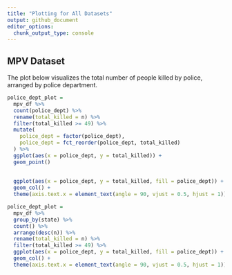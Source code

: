 ```yaml
---
title: "Plotting for All Datasets"
output: github_document
editor_options: 
  chunk_output_type: console
---
```


## MPV Dataset

The plot below visualizes the total number of people killed by police, arranged by police department.

```r
police_dept_plot = 
  mpv_df %>% 
  count(police_dept) %>% 
  rename(total_killed = n) %>% 
  filter(total_killed >= 49) %>% 
  mutate(
    police_dept = factor(police_dept),
    police_dept = fct_reorder(police_dept, total_killed)
  ) %>% 
  ggplot(aes(x = police_dept, y = total_killed)) + 
  geom_point()
  
  
  ggplot(aes(x = police_dept, y = total_killed, fill = police_dept)) +
  geom_col() +
  theme(axis.text.x = element_text(angle = 90, vjust = 0.5, hjust = 1))
```

```r
police_dept_plot = 
  mpv_df %>% 
  group_by(state) %>% 
  count() %>% 
  arrange(desc(n)) %>% 
  rename(total_killed = n) %>% 
  filter(total_killed >= 49) %>% 
  ggplot(aes(x = police_dept, y = total_killed, fill = police_dept)) +
  geom_col() +
  theme(axis.text.x = element_text(angle = 90, vjust = 0.5, hjust = 1))
```


